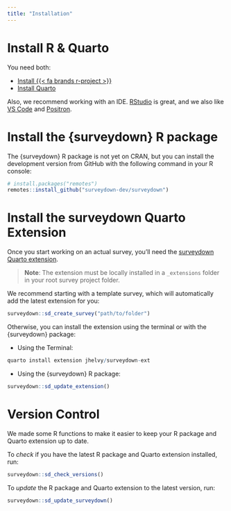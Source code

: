 ```yaml
---
title: "Installation"
---
```


# Install R & Quarto

You need both: 

- [Install {{< fa brands r-project >}}]({{< var url_rproject >}})
- [Install Quarto]({{< var url_quarto >}})

Also, we recommend working with an IDE. [RStudio](https://www.rstudio.com/categories/rstudio-ide/) is great, and we also like [VS Code](https://code.visualstudio.com) and [Positron](https://github.com/posit-dev/positron).

# Install the {surveydown} R package

The {surveydown} R package is not yet on CRAN, but you can install the development version from GitHub with the following command in your R console:

```r
# install.packages("remotes")
remotes::install_github("surveydown-dev/surveydown")
```

# Install the surveydown Quarto Extension

Once you start working on an actual survey, you'll need the [surveydown Quarto extension]({{< var url_extension >}}). 

> **Note**: The extension must be locally installed in a `_extensions` folder in your root survey project folder.

We recommend starting with a template survey, which will automatically add the latest extension for you:

```r
surveydown::sd_create_survey("path/to/folder")
```

Otherwise, you can install the extension using the terminal or with the {surveydown} package:

- Using the Terminal:

```r
quarto install extension jhelvy/surveydown-ext
```

- Using the {surveydown} R package:

```r
surveydown::sd_update_extension()
```

# Version Control

We made some R functions to make it easier to keep your R package and Quarto extension up to date. 

To _check_ if you have the latest R package and Quarto extension installed, run:

```r
surveydown::sd_check_versions()
```

To _update_ the R package and Quarto extension to the latest version, run:

```r
surveydown::sd_update_surveydown()
```

